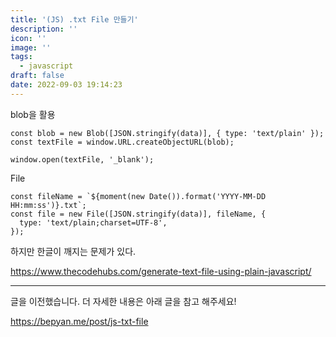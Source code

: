 ```yaml
---
title: '(JS) .txt File 만들기'
description: ''
icon: ''
image: ''
tags:
  - javascript
draft: false
date: 2022-09-03 19:14:23
---
```


blob을 활용

```tsx
const blob = new Blob([JSON.stringify(data)], { type: 'text/plain' });
const textFile = window.URL.createObjectURL(blob);

window.open(textFile, '_blank');
```

File

```tsx
const fileName = `${moment(new Date()).format('YYYY-MM-DD HH:mm:ss')}.txt`;
const file = new File([JSON.stringify(data)], fileName, {
  type: 'text/plain;charset=UTF-8',
});
```

하지만 한글이 깨지는 문제가 있다.

https://www.thecodehubs.com/generate-text-file-using-plain-javascript/

---

글을 이전했습니다.
더 자세한 내용은 아래 글을 참고 해주세요!

https://bepyan.me/post/js-txt-file
